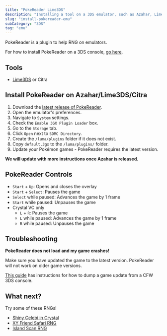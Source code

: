 ```yaml
---
title: "PokeReader Lime3DS"
description: "Installing a tool on a 3DS emulator, such as Azahar, Lime3DS, Citra, to help RNG Pokémon"
slug: "install-pokereader-emu"
subCategory: "3DS"
tag: "emu"
---
```


PokeReader is a plugin to help RNG on emulators.

For how to install PokeReader on a 3DS console, [go here](/install-pokereader).

## Tools

- [Lime3DS](https://github.com/Lime3DS/lime3ds-archive/releases/) or Citra

## Install PokeReader on Azahar/Lime3DS/Citra

1. Download the [latest release of PokeReader](https://github.com/zaksabeast/PokeReader/releases/latest).
2. Open the emulator's preferences.
3. Navigate to `System` settings.
4. Check the `Enable 3GX Plugin Loader` box.
5. Go to the `Storage` tab.
6. Click `Open` next to `SDMC Directory`.
7. Create the `/luma/plugins` folder if it does not exist.
8. Copy `default.3gx` to the `/luma/plugins/` folder.
9. Update your Pokémon games - PokeReader requires the latest version.

**We will update with more instructions once Azahar is released.**

## PokeReader Controls

- `Start` + `Up`: Opens and closes the overlay
- `Start` + `Select`: Pauses the game
- `Select` while paused: Advances the game by 1 frame
- `Start` while paused: Unpauses the game
- Crystal VC only
  - `L` + `R`: Pauses the game
  - `L` while paused: Advances the game by 1 frame
  - `R` while paused: Unpauses the game

## Troubleshooting

**PokeReader does not load and my game crashes!**

Make sure you have updated the game to the latest version. PokeReader will not work on older game versions.

[This guide](/citrarng-setup) has instructions for how to dump a game update from a CFW 3DS console.

## What next?

Try some of these RNGs!

- [Shiny Celebi in Crystal](/gen2-celebi)
- [XY Friend Safari RNG](/pcalc-xy-friend-safari)
- [Island Scan RNG](/retail-usum-island-scan)
